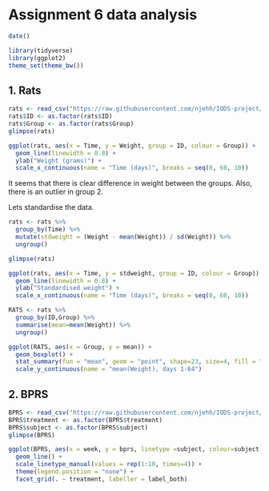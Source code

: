 # Assignment 6 data analysis

```r
date()
```

```r
library(tidyverse)
library(ggplot2)
theme_set(theme_bw())
```

## 1. Rats

```r
rats <- read_csv("https://raw.githubusercontent.com/njehh/IODS-project/master/Data/rats.csv")
rats$ID <- as.factor(rats$ID)
rats$Group <- as.factor(rats$Group)
glimpse(rats)
```

```r
ggplot(rats, aes(x = Time, y = Weight, group = ID, colour = Group)) +
  geom_line(linewidth = 0.8) +
  ylab("Weight (grams)") +
  scale_x_continuous(name = "Time (days)", breaks = seq(0, 60, 10))
```
It seems that there is clear difference in weight between the groups. Also, there is an outlier in group 2.


Lets standardise the data.
```r
rats <- rats %>%
  group_by(Time) %>%
  mutate(stdweight = (Weight - mean(Weight)) / sd(Weight)) %>%
  ungroup()

glimpse(rats)
```

```r
ggplot(rats, aes(x = Time, y = stdweight, group = ID, colour = Group)) +
  geom_line(linewidth = 0.8) +
  ylab("Standardised weight") +
  scale_x_continuous(name = "Time (days)", breaks = seq(0, 60, 10))
```
```r
RATS <- rats %>% 
  group_by(ID,Group) %>%
  summarise(mean=mean(Weight)) %>%
  ungroup()
```


```r
ggplot(RATS, aes(x = Group, y = mean)) +
  geom_boxplot() +
  stat_summary(fun = "mean", geom = "point", shape=23, size=4, fill = "white") +
  scale_y_continuous(name = "mean(Weight), days 1-64")
```







## 2. BPRS

```r
BPRS <- read_csv("https://raw.githubusercontent.com/njehh/IODS-project/master/Data/bprs.csv")
BPRS$treatment <- as.factor(BPRS$treatment)
BPRS$subject <- as.factor(BPRS$subject)
glimpse(BPRS)
```


```r
ggplot(BPRS, aes(x = week, y = bprs, linetype =subject, colour=subject)) +
  geom_line() +
  scale_linetype_manual(values = rep(1:10, times=4)) +
  theme(legend.position = "none") + 
  facet_grid(. ~ treatment, labeller = label_both)

```


  


